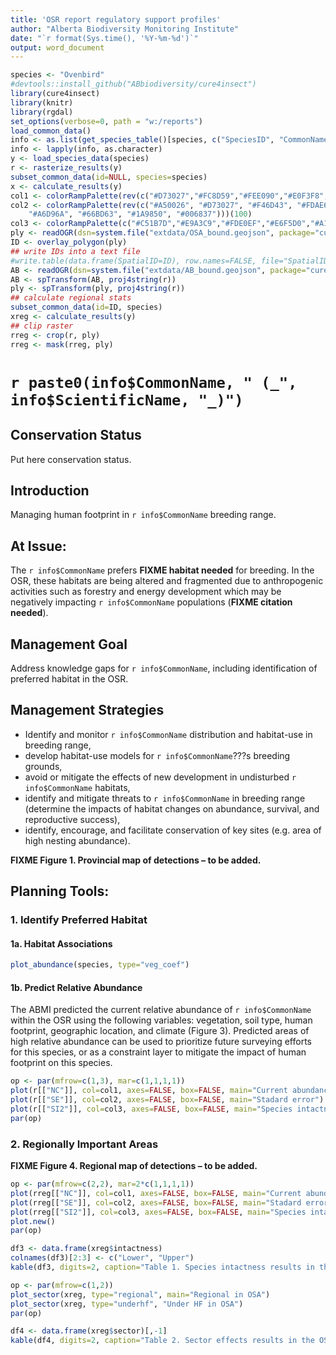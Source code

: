```yaml
---
title: 'OSR report regulatory support profiles'
author: "Alberta Biodiversity Monitoring Institute"
date: "`r format(Sys.time(), '%Y-%m-%d')`"
output: word_document
---
```


```r
species <- "Ovenbird"
#devtools::install_github("ABbiodiversity/cure4insect")
library(cure4insect)
library(knitr)
library(rgdal)
set_options(verbose=0, path = "w:/reports")
load_common_data()
info <- as.list(get_species_table()[species, c("SpeciesID", "CommonName", "ScientificName", "TSNID")])
info <- lapply(info, as.character)
y <- load_species_data(species)
r <- rasterize_results(y)
subset_common_data(id=NULL, species=species)
x <- calculate_results(y)
col1 <- colorRampPalette(rev(c("#D73027","#FC8D59","#FEE090","#E0F3F8","#91BFDB","#4575B4")))(100)
col2 <- colorRampPalette(rev(c("#A50026", "#D73027", "#F46D43", "#FDAE61", "#FEE08B", "#D9EF8B",
    "#A6D96A", "#66BD63", "#1A9850", "#006837")))(100)
col3 <- colorRampPalette(c("#C51B7D","#E9A3C9","#FDE0EF","#E6F5D0","#A1D76A","#4D9221"))(100)
ply <- readOGR(dsn=system.file("extdata/OSA_bound.geojson", package="cure4insect"))
ID <- overlay_polygon(ply)
## write IDs into a text file
#write.table(data.frame(SpatialID=ID), row.names=FALSE, file="SpatialID.txt")
AB <- readOGR(dsn=system.file("extdata/AB_bound.geojson", package="cure4insect"))
AB <- spTransform(AB, proj4string(r))
ply <- spTransform(ply, proj4string(r))
## calculate regional stats
subset_common_data(id=ID, species)
xreg <- calculate_results(y)
## clip raster
rreg <- crop(r, ply)
rreg <- mask(rreg, ply)
```

# `r paste0(info$CommonName, " (_", info$ScientificName, "_)")`

## Conservation Status

Put here conservation status.

## Introduction

Managing human footprint in `r info$CommonName` breeding range.

## At Issue:

The `r info$CommonName` prefers **FIXME habitat needed** for breeding. 
In the OSR, these habitats are being altered and fragmented due to 
anthropogenic activities such as forestry and energy development 
which may be negatively impacting `r info$CommonName` populations 
(**FIXME citation needed**).

## Management Goal

Address knowledge gaps for `r info$CommonName`, including identification of preferred habitat in the OSR.

## Management Strategies

- Identify and monitor `r info$CommonName` distribution and habitat-use in breeding range,
- develop habitat-use models for `r info$CommonName`???s breeding grounds,
- avoid or mitigate the effects of new development in undisturbed `r info$CommonName` habitats,
- identify and mitigate threats to `r info$CommonName` in breeding range (determine the impacts of habitat changes on abundance, survival, and reproductive success),
- identify, encourage, and facilitate conservation of key sites (e.g. area of high nesting abundance).

**FIXME Figure 1. Provincial map of detections -- to be added.**

## Planning Tools:

### 1. Identify Preferred Habitat

#### 1a. Habitat Associations

```r
plot_abundance(species, type="veg_coef")
```

#### 1b. Predict Relative Abundance

The ABMI predicted the current relative abundance of `r info$CommonName` within the OSR using the following variables: vegetation, soil type, human footprint, geographic location, and climate (Figure 3). Predicted areas of high relative abundance can be used to prioritize future surveying efforts for this species, or as a constraint layer to mitigate the impact of human footprint on this species.

```r
op <- par(mfrow=c(1,3), mar=c(1,1,1,1))
plot(r[["NC"]], col=col1, axes=FALSE, box=FALSE, main="Current abundance")
plot(r[["SE"]], col=col2, axes=FALSE, box=FALSE, main="Stadard error")
plot(r[["SI2"]], col=col3, axes=FALSE, box=FALSE, main="Species intactness")
par(op)
```


### 2. Regionally Important Areas

**FIXME Figure 4. Regional map of detections -- to be added.**



```r
op <- par(mfrow=c(2,2), mar=2*c(1,1,1,1))
plot(rreg[["NC"]], col=col1, axes=FALSE, box=FALSE, main="Current abundance in OSA")
plot(rreg[["SE"]], col=col2, axes=FALSE, box=FALSE, main="Stadard error in OSA")
plot(rreg[["SI2"]], col=col3, axes=FALSE, box=FALSE, main="Species intactness in OSA")
plot.new()
par(op)
```

```r
df3 <- data.frame(xreg$intactness)
colnames(df3)[2:3] <- c("Lower", "Upper")
kable(df3, digits=2, caption="Table 1. Species intactness results in the OSA.")
```

```r
op <- par(mfrow=c(1,2))
plot_sector(xreg, type="regional", main="Regional in OSA")
plot_sector(xreg, type="underhf", "Under HF in OSA")
par(op)
```


```r
df4 <- data.frame(xreg$sector)[,-1]
kable(df4, digits=2, caption="Table 2. Sector effects results in the OSA.")
```



